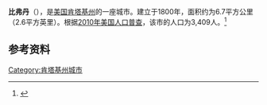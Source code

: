 {{Infobox City 
|chinese_name = 比弗丹
|official_name = Beaver Dam
|image_flag = 
|image_seal = 
|image_skyline = 
|image_map = KYMap-doton-BeaverDam.PNG
|map_caption =
|subdivision_type = [[國家|國家]]
|subdivision_name = {{USA}}
|leader_title = 
|leader_name = 
|subdivision_type1 = [[美國行政區劃|州]]
|subdivision_name1 = [[肯塔基州|肯塔基州]]
|subdivision_type2 = [[肯塔基州行政区划|县]]
|subdivision_name2 = Ohio
|found_title            = 正式立市
|found_date             = 1800年
|area_total = 6.7
|area_land = 
|area_water = 
|population_as_of = 2010
|population_total = 3,409
|population_density = 
|timezone = 
|utc_offset = 
|timezone_DST = 
|utc_offset_DST = 
}}

'''比弗丹'''（{{lang-en|'''Beaver Dam'''}}），是[[美国|美国]][[肯塔基州|肯塔基州]]的一座城市。建立于1800年，面积约为6.7平方公里（2.6平方英里）。根据[[2010年美国人口普查|2010年美国人口普查]]，该市的人口为3,409人。<ref name=census>{{cite web |url = http://www.census.gov/prod/www/abs/decennial/ |title = Census of Population and Housing |publisher = U.S. Census Bureau |accessdate = November 18, 2011 |archive-url = https://web.archive.org/web/20060208103743/http://www.census.gov/prod/www/abs/decennial/ |archive-date = 2006-02-08 |dead-url = yes }}</ref>

== 参考资料 ==
{{reflist}}

[[Category:肯塔基州城市|Category:肯塔基州城市]]


{{Kentucky-stub}}